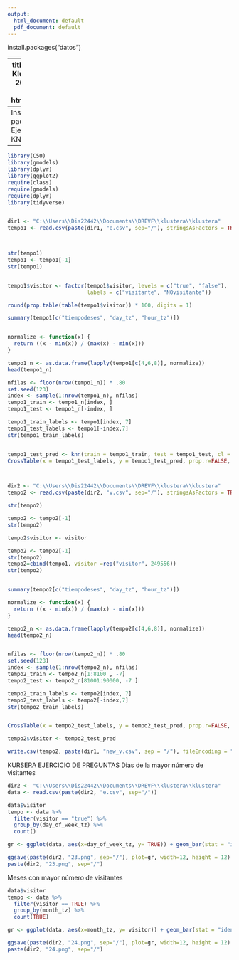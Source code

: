 ---
output:
  html_document: default
  pdf_document: default
---
install.packages("datos")

---
title: "Proyecto Klustera"
date: 2020-11-13
output: html_document
---
Instalación de paquetes para Ejercicio de KNN
---
```{r, echo = FALSE}
library(C50)
library(gmodels)
library(dplyr)
library(ggplot2)
require(class)
require(gmodels)
require(dplyr)
library(tidyverse)


dir1 <- "C:\\Users\\Dis22442\\Documents\\DREVF\\klustera\\klustera"
tempo1 <- read.csv(paste(dir1, "e.csv", sep="/"), stringsAsFactors = TRUE)



str(tempo1)
tempo1 <- tempo1[-1]
str(tempo1)


tempo1$visitor <- factor(tempo1$visitor, levels = c("true", "false"), 
                         labels = c("visitante", "NOvisitante"))

round(prop.table(table(tempo1$visitor)) * 100, digits = 1)

summary(tempo1[c("tiempodeses", "day_tz", "hour_tz")])


normalize <- function(x) {
  return ((x - min(x)) / (max(x) - min(x)))
}

tempo1_n <- as.data.frame(lapply(tempo1[c(4,6,8)], normalize)) 
head(tempo1_n)

nfilas <- floor(nrow(tempo1_n)) * .80
set.seed(123)
index <- sample(1:nrow(tempo1_n), nfilas) 
tempo1_train <- tempo1_n[index, ] 
tempo1_test <- tempo1_n[-index, ]

tempo1_train_labels <- tempo1[index, 7]
tempo1_test_labels <- tempo1[-index,7]
str(tempo1_train_labels)


tempo1_test_pred <- knn(train = tempo1_train, test = tempo1_test, cl = tempo1_train_labels, k = 200)  
CrossTable(x = tempo1_test_labels, y = tempo1_test_pred, prop.r=FALSE, prop.chisq = FALSE)



dir2 <- "C:\\Users\\Dis22442\\Documents\\DREVF\\klustera\\klustera"
tempo2 <- read.csv(paste(dir2, "v.csv", sep="/"), stringsAsFactors = TRUE)

str(tempo2)

tempo2 <- tempo2[-1]
str(tempo2)

tempo2$visitor <- visitor

tempo2 <- tempo2[-1]
str(tempo2)
tempo2=cbind(tempo1, visitor =rep("visitor", 249556))
str(tempo2)


summary(tempo2[c("tiempodeses", "day_tz", "hour_tz")])

normalize <- function(x) {
  return ((x - min(x)) / (max(x) - min(x)))
}

tempo2_n <- as.data.frame(lapply(tempo2[c(4,6,8)], normalize)) 
head(tempo2_n)


nfilas <- floor(nrow(tempo2_n)) * .80
set.seed(123)
index <- sample(1:nrow(tempo2_n), nfilas)
tempo2_train <- tempo2_n[1:8100 , -7] 
tempo2_test <- tempo2_n[81001:90000, -7 ] 

tempo2_train_labels <- tempo2[index, 7]
tempo2_test_labels <- tempo2[-index,7]
str(tempo2_train_labels)


CrossTable(x = tempo2_test_labels, y = tempo2_test_pred, prop.r=FALSE, prop.chisq = FALSE)

tempo2$visitor <- tempo2_test_pred

write.csv(tempo2, paste(dir1, "new_v.csv", sep = "/"), fileEncoding = "UTF-8")

```

KURSERA EJERCICIO DE PREGUNTAS
Dias de la mayor número de visitantes
 

```{r, echo = FALSE}
dir2 <- "C:\\Users\\Dis22442\\Documents\\DREVF\\klustera\\klustera"
data <- read.csv(paste(dir2, "e.csv", sep="/"))

data$visitor
tempo <- data %>%
  filter(visitor == "true") %>%
  group_by(day_of_week_tz) %>%
  count()

gr <- ggplot(data, aes(x=day_of_week_tz, y= TRUE)) + geom_bar(stat = "identity")

ggsave(paste(dir2, "23.png", sep="/"), plot=gr, width=12, height = 12)
paste(dir2, "23.png", sep="/")


```
Meses con mayor número de visitantes
```{r, echo = FALSE}

data$visitor
tempo <- data %>%
  filter(visitor == TRUE) %>%
  group_by(month_tz) %>%
  count(TRUE)

gr <- ggplot(data, aes(x=month_tz, y= visitor)) + geom_bar(stat = "identity")

ggsave(paste(dir2, "24.png", sep="/"), plot=gr, width=12, height = 12)
paste(dir2, "24.png", sep="/")

```



